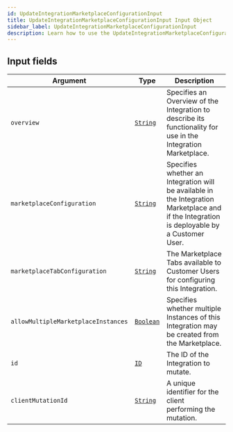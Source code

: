 ```yaml
---
id: UpdateIntegrationMarketplaceConfigurationInput
title: UpdateIntegrationMarketplaceConfigurationInput Input Object
sidebar_label: UpdateIntegrationMarketplaceConfigurationInput
description: Learn how to use the UpdateIntegrationMarketplaceConfigurationInput Input Object for Builder's API.
---
```


## Input fields

| Argument                            | Type                                       | Description                                                                                                                                |
| ----------------------------------- | ------------------------------------------ | ------------------------------------------------------------------------------------------------------------------------------------------ |
| `overview`                          | [`String`](/self-managed/composer/builder/api/schema/scalar/String.mdx)   | Specifies an Overview of the Integration to describe its functionality for use in the Integration Marketplace.                             |
| `marketplaceConfiguration`          | [`String`](/self-managed/composer/builder/api/schema/scalar/String.mdx)   | Specifies whether an Integration will be available in the Integration Marketplace and if the Integration is deployable by a Customer User. |
| `marketplaceTabConfiguration`       | [`String`](/self-managed/composer/builder/api/schema/scalar/String.mdx)   | The Marketplace Tabs available to Customer Users for configuring this Integration.                                                         |
| `allowMultipleMarketplaceInstances` | [`Boolean`](/self-managed/composer/builder/api/schema/scalar/Boolean.mdx) | Specifies whether multiple Instances of this Integration may be created from the Marketplace.                                              |
| `id`                                | [`ID`](/self-managed/composer/builder/api/schema/scalar/ID.mdx)           | The ID of the Integration to mutate.                                                                                                       |
| `clientMutationId`                  | [`String`](/self-managed/composer/builder/api/schema/scalar/String.mdx)   | A unique identifier for the client performing the mutation.                                                                                |
